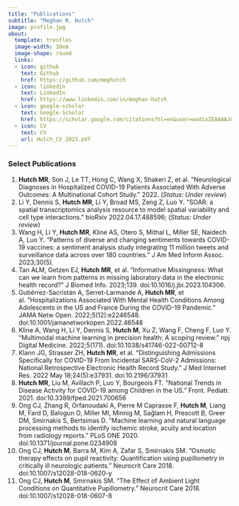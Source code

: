 ```yaml
---
title: "Publications"
subtitle: "Meghan R. Hutch"
image: profile.jpg
about:
  template: trestles
  image-width: 10em
  image-shape: round
  links:
  - icon: github
    text: Github
    href: https://github.com/meghutch
  - icon: linkedin
    text: LinkedIn
    href: https://www.linkedin.com/in/meghan-hutch
  - icon: google-scholar
    text: Google-Scholar
    href: https://scholar.google.com/citations?hl=en&user=wndixZEAAAAJ&view_op=list_works
  - icon: CV
    text: CV
    url: Hutch_CV_2023.pdf
---
```


### Select Publications

1.  **Hutch MR**, Son J, Le TT, Hong C, Wang X, Shakeri Z, et al. \"Neurological Diagnoses in Hospitalized COVID-19 Patients Associated With Adverse Outcomes: A Multinational Cohort Study.\" 2022. (*Status: Under review*)\
2.  Li Y, Dennis S, **Hutch MR**, Li Y, Broad MS, Zeng Z, Luo Y. \"SOAR: a spatial transcriptomics analysis resource to model spatial variability and cell type interactions.\" bioRxiv 2022.04.17.488596; (*Status: Under review*)\
3.  Wang H, Li Y, **Hutch MR**, Kline AS, Otero S, Mithal L, Miller SE, Naidech A, Luo Y. "Patterns of diverse
    and changing sentiments towards COVID-19 vaccines: a sentiment analysis study integrating 11 million tweets and surveillance data across over 180 countries." J Am Med Inform Assoc. 2023;30(5).\
4.  Tan ALM, Getzen EJ, **Hutch MR**, et al. "Informative Missingness: What can we learn from patterns in missing laboratory data in the electronic health record?" J Biomed Info. 2023;139. doi:10.1016/j.jbi.2023.104306.\
5.  Gutiérrez-Sacristán A, Serret-Larmande A, **Hutch MR**, et al. \"Hospitalizations Associated With Mental Health Conditions Among Adolescents in the US and France During the COVID-19 Pandemic.\" JAMA Netw Open. 2022;5(12):e2246548. doi:10.1001/jamanetworkopen.2022.46548\
6.  Kline A, Wang H, Li Y, Dennis S, **Hutch M**, Xu Z, Wang F, Cheng F, Luo Y. "Multimodal machine learning in precision health: A scoping review." npj Digital Medicine. 2022;5(171). doi:10.1038/s41746-022-00712-8\
7.  Klann JG, Strasser ZH, **Hutch MR**, et al. \"Distinguishing Admissions Specifically for COVID-19 From Incidental SARS-CoV-2 Admissions: National Retrospective Electronic Health Record Study.\" J Med Internet Res. 2022 May 18;24(5):e37931. doi:10.2196/37931\
8.  **Hutch MR**, Liu M, Avillach P, Luo Y, Bourgeois FT. \"National Trends in Disease Activity for COVID-19 among Children in the US." Front. Pediatr. 2021. doi:10.3389/fped.2021.700656\
9.  Ong CJ, Zhang R, Orfanoudaki A, Pierre M Caprasse F, **Hutch M**, Liang M, Fard D, Balogun O, Miller MI, Minnig M, Sağlam H, Prescott B, Greer DM, Smirnakis S, Bertsimas D. "Machine learning and natural language processing methods to identify ischemic stroke, acuity and location from radiology reports." PLoS ONE 2020. doi:10.1371/journal.pone.0234908
10. Ong CJ, **Hutch M**, Barra M, Kim A, Zafar S, Smirnakis SM. "Osmotic therapy effects on pupil reactivity: Quantification using pupillometry in critically ill neurologic patients." Neurocrit Care 2018. doi:10.1007/s12028-018-0620-y\
11. Ong CJ, **Hutch M**, Smirnakis SM. "The Effect of Ambient Light Conditions on Quantitative Pupillometry." Neurocrit Care 2018. doi:10.1007/s12028-018-0607-8
